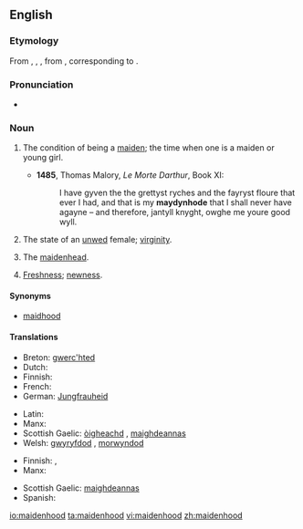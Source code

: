 ==English==

===Etymology===
From {{etyl|enm|en}} {{term|maydenhode|lang=enm}}, {{term|meidenhod|lang=enm}}, {{term|maȝdenhad|lang=enm}}, from {{etyl|ang|en}} {{term|mægdenhad|mæġdenhād|maidenhood|lang=ang}}, corresponding to {{suffix|maiden|hood}}.

===Pronunciation===
* {{a|UK}} {{IPA|/ˈmeɪd(ə)nhʊd/}}

===Noun===
{{en-noun|s|-}}

# {{context|uncountable|lang=en}} The condition of being a [[maiden]]; the time when one is a maiden or young girl.
#* '''1485''', Thomas Malory, ''Le Morte Darthur'', Book XI:
#*: I have gyven the the grettyst ryches and the fayryst floure that ever I had, and that is my '''maydynhode''' that I shall never have agayne – and therefore, jantyll knyght, owghe me youre good wyll.
# The state of an [[unwed]] female; [[virginity]].
# {{context|countable|lang=en}} The [[maidenhead]].
# [[freshness|Freshness]]; [[newness]].

====Synonyms====
* [[maidhood]]

====Translations====
{{trans-top|condition of being maiden}}
* Breton: [[gwerc'hted]]
* Dutch: {{t+|nl|maagdelijkheid}}
* Finnish: {{t-|fi|neitsyys}}
* French: {{t+|fr|virginité}}
* German: [[Jungfrauheid]]
{{trans-mid}}
* Latin: {{t-|la|virginitas|f|alt=virginitās}}
* Manx: {{t-|gv|moidynys|f}}
* Scottish Gaelic: [[òigheachd]] {{f}}, [[maighdeannas]] {{m}}
* Welsh: [[gwyryfdod]] {{m}}, [[morwyndod]] {{m}}
{{trans-bottom}}

{{trans-top|maidenhead}}
* Finnish: {{t-|fi|neitsyys}}, {{t-|fi|immenkalvo}}
* Manx: {{t-|gv|moidynys|f}}
{{trans-mid}}
* Scottish Gaelic: [[maighdeannas]] {{m}}
* Spanish: {{t+|es|virginidad}}
{{trans-bottom}}

[[io:maidenhood]]
[[ta:maidenhood]]
[[vi:maidenhood]]
[[zh:maidenhood]]